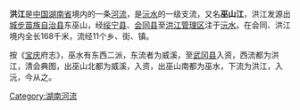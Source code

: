 '''洪江'''是[[中华人民共和国|中国]][[湖南省|湖南省]]境内的一条[[河流|河流]]，是[[沅水|沅水]]的一级支流，又名'''巫山江'''，洪江发源出[[城步苗族自治县|城步苗族自治县]]东巫山，经[[绥宁县|绥宁县]]、[[会同县|会同县]]至[[洪江管理区|洪江管理区]]注于[[沅水|沅水]]。在会同、洪江境内全长168千米，流经11个乡、街、镇。

按《[[宝庆|宝庆]]府志》，巫水有东西二派，东流者为威溪，至[[武冈县|武冈县]]入资，西流都为洪江，清会典图，出巫山北都为威溪，入资，出巫山南都为巫水，下流为洪江，入沅，今从之。

{{沅水水系}}

{{长江中游水系}}

[[Category:湖南河流|Category:湖南河流]]
